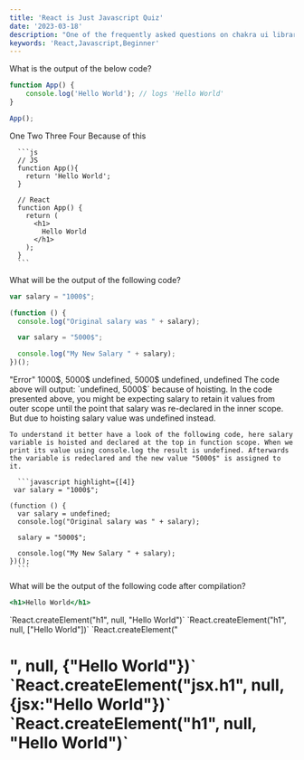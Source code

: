 ```yaml
---
title: 'React is Just Javascript Quiz'
date: '2023-03-18'
description: "One of the frequently asked questions on chakra ui library discussions is, How do I use nextjs link with chakra ui button or chakra link? In this post let us explore some common patterns to use nextjs link in ui libraries. The approach mentioned here is not specific to chakra ui library, we can make nextjs link work with any UI framework with the pattern discussed in this post. Added examples with nextjs link for javascript and typescript"
keywords: 'React,Javascript,Beginner'
---
```


<Card>
<QuestionSet>
  <Question>
  What is the output of the below code?

  ```javascript
  function App() {
      console.log('Hello World'); // logs 'Hello World'
  }

  App();
  ```

  </Question>
  <Choises>
    <Choise>
      One
    </Choise>
    <Choise >
      Two
    </Choise>
    <Choise>
      Three
    </Choise>
    <Choise isAnswer={true}>
      Four
    </Choise>
  </Choises>
  <Answer>
    Because of this

      ```js
      // JS
      function App(){
        return 'Hello World';
      }

      // React
      function App() {
        return (
          <h1>
            Hello World
          </h1>
        );
      }
      ```
  </Answer>
</QuestionSet>
<QuestionSet>
  <Question>
  What will be the output of the following code?

  ```javascript noline
  var salary = "1000$";

  (function () {
    console.log("Original salary was " + salary);

    var salary = "5000$";

    console.log("My New Salary " + salary);
  })();
  ```

  </Question>
  <Choises>
    <Choise>
      "Error"
    </Choise>
    <Choise >
      1000$, 5000$
    </Choise>
    <Choise isAnswer>
      undefined, 5000$
    </Choise>
    <Choise>
      undefined, undefined
    </Choise>
  </Choises>
  <Answer>
    The code above will output: `undefined, 5000$` because of hoisting. In the code presented above, you might be expecting salary to retain it values from outer scope until the point that salary was re-declared in the inner scope. But due to hoisting salary value was undefined instead. 
    
    To understand it better have a look of the following code, here salary variable is hoisted and declared at the top in function scope. When we print its value using console.log the result is undefined. Afterwards the variable is redeclared and the new value "5000$" is assigned to it.

      ```javascript highlight={[4]}
     var salary = "1000$";

    (function () {
      var salary = undefined;
      console.log("Original salary was " + salary);

      salary = "5000$";

      console.log("My New Salary " + salary);
    })();
      ```
  </Answer>
</QuestionSet>
<QuestionSet>
  <Question>
  What will be the output of the following code after compilation?

  ```jsx noline
  <h1>Hello World</h1>
  ```

  </Question>
  <Choises>
    <Choise isAnswer>
     `React.createElement("h1", null, "Hello World")`
    </Choise>
    <Choise >
     `React.createElement("h1", null, ["Hello World"])`
    </Choise>
    <Choise>
     `React.createElement("<h1/>", null, {"Hello World"})`
    </Choise>
    <Choise>
     `React.createElement("jsx.h1", null, {jsx:"Hello World"})`
    </Choise>
  </Choises>
  <Answer>
    `React.createElement("h1", null, "Hello World")`
  </Answer>
</QuestionSet>
</Card>

